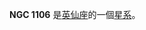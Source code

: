 {{NGCInfoBox|NGCID=NGC 1106|發現者=約翰·弗里德里希·威廉·赫歇爾|發現日期=1828年9月18日|其他編號=UGC 2322,MCG 7-6-76,ZWG 539.112|曆元=J2000.0|赤經=50分40.5秒
|赤緯=41°40'20"|星座=英仙座|星體=星系|星等=12.5|表面亮度=12.7|藍等=13.5}}

'''NGC 1106''' 是[[英仙座|英仙座]]的一個[[星系|星系]]。

{{NGCReference|1106}}
{{Catalogs|NGC=1106}}